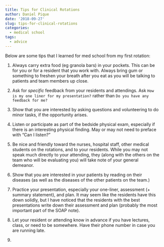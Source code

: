 ```yaml
---
title: Tips for Clinical Rotations
author: Daniel Pique
date: '2018-09-27'
slug: tips-for-clinical-rotations
categories:
  - medical school
tags:
  - advice
---
```


Below are some tips that I learned for med school from my first rotation:

1. Always carry extra food (eg granola bars) in your pockets. This can be for you or for a resident that you work with. Always bring gum or something to freshen your breath after you eat as you will be talking to patients and team members up close.

2. Ask for *specific* feedback from your residents and attendings. Ask `How is my one liner for my presentation?` rather than `Do you have any feedback for me?`

3. Show that you are interested by asking questions and volunteering to do minor tasks, if the opportunity arises.

4. Listen or participate as part of the bedside physical exam, especially if there is an interesting physical finding. May or may not need to preface with "Can I listen?"

5. Be nice and friendly toward the nurses, hospital staff, other medical students on the rotations, and to your residents. While you may not speak much directly to your attending, they (along with the others on the team who will be evaluating you) will take note of your general demeanor.

6. Show that you are interested in your patients by reading on their diseases (as well as the diseases of the other patients on the team.)

7. Practice your presentation, especially your one-liner, assessment (+ summary statement), and plan. It may seem like the residents have this down solidly, but I have noticed that the residents with the best presentations write down their assessment and plan (probably the most important part of the SOAP note).

8. Let your resident or attending know in advance if you have lectures, class, or need to be somewhere. Have their phone number in case you are running late.

9. 